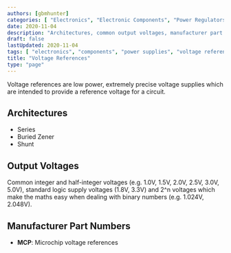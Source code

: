 ```yaml
---
authors: [gbmhunter]
categories: [ "Electronics", "Electronic Components", "Power Regulators" ]
date: 2020-11-04
description: "Architectures, common output voltages, manufacturer part numbers and more info about voltage references."
draft: false
lastUpdated: 2020-11-04
tags: [ "electronics", "components", "power supplies", "voltage references" ]
title: "Voltage References"
type: "page"
---
```



Voltage references are low power, extremely precise voltage supplies which are intended to provide a reference voltage for a circuit.

## Architectures

* Series
* Buried Zener
* Shunt

## Output Voltages

Common integer and half-integer voltages (e.g. 1.0V, 1.5V, 2.0V, 2.5V, 3.0V, 5.0V), standard logic supply voltages (1.8V, 3.3V) and 2^n voltages which make the maths easy when dealing with binary numbers (e.g. 1.024V, 2.048V).

## Manufacturer Part Numbers

* **MCP**: Microchip voltage references 
